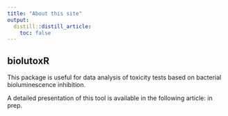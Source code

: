 ```yaml
---
title: "About this site"
output:
  distill::distill_article:
    toc: false
---
```


## biolutoxR

This package is useful for data analysis of toxicity tests based on bacterial bioluminescence inhibition.

A detailed presentation of this tool is available in the following article: in prep.
